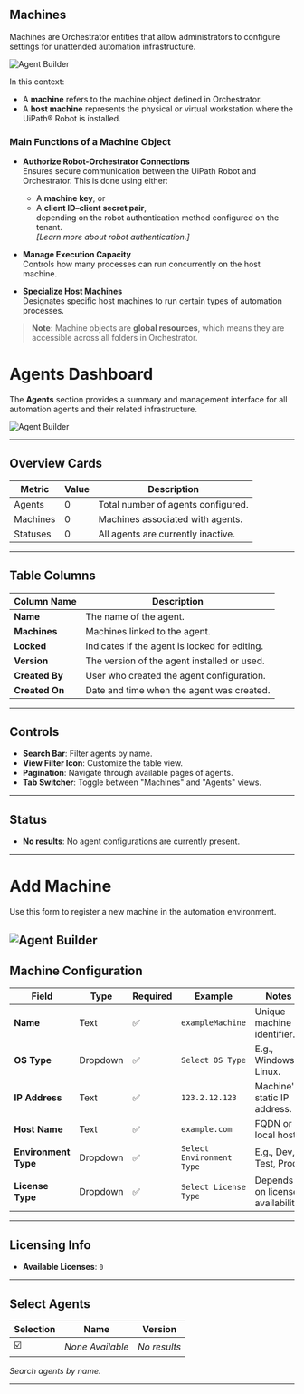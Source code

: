 ## Machines

Machines are Orchestrator entities that allow administrators to configure settings for unattended automation infrastructure.

![Agent Builder](../../assets/create-agent/machine.png)

In this context:

- A **machine** refers to the machine object defined in Orchestrator.
- A **host machine** represents the physical or virtual workstation where the UiPath® Robot is installed.

### Main Functions of a Machine Object

- **Authorize Robot-Orchestrator Connections**  
  Ensures secure communication between the UiPath Robot and Orchestrator. This is done using either:

  - A **machine key**, or
  - A **client ID–client secret pair**,  
    depending on the robot authentication method configured on the tenant.  
    _[Learn more about robot authentication.]_

- **Manage Execution Capacity**  
  Controls how many processes can run concurrently on the host machine.

- **Specialize Host Machines**  
  Designates specific host machines to run certain types of automation processes.

> **Note:** Machine objects are **global resources**, which means they are accessible across all folders in Orchestrator.

# Agents Dashboard

The **Agents** section provides a summary and management interface for all automation agents and their related infrastructure.

![Agent Builder](../../assets/create-agent/agent-machine.png)

---

## Overview Cards

| Metric   | Value | Description                        |
| -------- | ----- | ---------------------------------- |
| Agents   | 0     | Total number of agents configured. |
| Machines | 0     | Machines associated with agents.   |
| Statuses | 0     | All agents are currently inactive. |

---

## Table Columns

| Column Name    | Description                                   |
| -------------- | --------------------------------------------- |
| **Name**       | The name of the agent.                        |
| **Machines**   | Machines linked to the agent.                 |
| **Locked**     | Indicates if the agent is locked for editing. |
| **Version**    | The version of the agent installed or used.   |
| **Created By** | User who created the agent configuration.     |
| **Created On** | Date and time when the agent was created.     |

---

## Controls

- **Search Bar**: Filter agents by name.
- **View Filter Icon**: Customize the table view.
- **Pagination**: Navigate through available pages of agents.
- **Tab Switcher**: Toggle between "Machines" and "Agents" views.

---

## Status

- **No results**: No agent configurations are currently present.

---

# Add Machine

Use this form to register a new machine in the automation environment.

## ![Agent Builder](../../assets/create-agent/add-machine.png)

## Machine Configuration

| Field                | Type     | Required | Example                   | Notes                            |
| -------------------- | -------- | -------- | ------------------------- | -------------------------------- |
| **Name**             | Text     | ✅       | `exampleMachine`          | Unique machine identifier.       |
| **OS Type**          | Dropdown | ✅       | `Select OS Type`          | E.g., Windows, Linux.            |
| **IP Address**       | Text     | ✅       | `123.2.12.123`            | Machine's static IP address.     |
| **Host Name**        | Text     | ✅       | `example.com`             | FQDN or local host.              |
| **Environment Type** | Dropdown | ✅       | `Select Environment Type` | E.g., Dev, Test, Prod.           |
| **License Type**     | Dropdown | ✅       | `Select License Type`     | Depends on license availability. |

---

## Licensing Info

- **Available Licenses**: `0`

---

## Select Agents

| Selection | Name             | Version      |
| --------- | ---------------- | ------------ |
| ☑️        | _None Available_ | _No results_ |

_Search agents by name._

---
